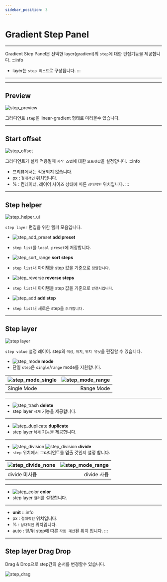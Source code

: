 ```yaml
---
sidebar_position: 3
---
```






# Gradient Step Panel

<hr/>

Gradient Step Panel은 선택한 layer(gradient)의 ```step```에 대한 편집기능을 제공합니다.
:::info
* layer는 ```step 리스트```로 구성됩니다.
:::

<hr/>


<TOCInline toc={toc}/>

<hr/>

## Preview
![step_preview](./img/step/step_preview.png)

그라디언트 ```step```을 linear-gradient 형태로 미리볼수 있습니다.


<hr/>

## Start offset
![step_offset](./img/step/step_offset.png)

그라디언트가 실제 적용될때 ```시작 스텝```에 대한 ```오프셋값```을 설정합니다.
:::info
- 프리뷰에서는 적용되지 않습니다.
- px : ```절대적인``` 위치입니다.
- % : 컨테이너, 레이어 사이즈 상태에 따른 ```상대적인``` 위치입니다.
:::


<hr/>

## Step helper
![step_helper_ui](./img/step/step_ui.png)

```step layer``` 편집을 위한 헬퍼 모음입니다.
 - ![step_add_preset](./img/step/step_add_preset.png)  **add preset**
- ```step list```를 ```local preset```에 저장합니다.

 - ![step_sort_range](./img/step/step_sort_range.png) **sort steps**
- ```step list```내 아이템을 step 값을 기준으로 ```정렬합니다```.

 - ![step_reverse](./img/step/step_reverse.png) **reverse steps**
- ```step list```내 아이템을 step 값을 기준으로 ```반전시킵니다```.

 - ![step_add](./img/step/step_add.png) **add step**
 - ```step list```내 새로운 step을 ```추가합니다.```

<hr/>

## Step layer
![step layer](./img/step/step_item.png)

```step value``` 설정 레이어. step의 ```색상```, ```위치```, ```위치 유닛```을 편집할 수 있습니다.

 - ![step_mode](./img/step/step_mode.png) **mode**
- 단일 ```step```은  ```single```/```range``` mode를 지원합니다.

|![step_mode_single](./img/step/step_mode_single.png)|![step_mode_range](./img/step/step_mode_range.png)|
|:--|--:|
|Single Mode|Range Mode|

<hr/>

 - ![step_trash](./img/step/step_trash.png) **delete**
 - step layer ```삭제``` 기능을 제공합니다.

<hr/>

 - ![step_duplicate](./img/step/step_duplicate.png) **duplicate**
 - step layer ```복제``` 기능을 제공합니다.

<hr/>

 - ![step_division](./img/step/step_divide.png) ![step_division](./img/step/step_divide_on.png) **divide**
  - ```step``` 위치에서 그라디언트를 멈출 것인지 설정 합니다.

|![step_divide_none](./img/step/step_divide_none.png)|![step_mode_range](./img/step/step_divide_use.png)|
|:--|--:|
|divide 미사용|divide 사용|

<hr/>

 - ![step_color](./img/step/step_color.png) **color**
- step layer ```컬러```를 설정합니다.

<hr/>

 - **unit**
:::info
- px : ```절대적인``` 위치입니다.
- % : ```상대적인``` 위치입니다.
- auto : 앞/뒤 step에 따른 ```자동 계산```된 위치 입니다.
:::

<hr/>

## Step layer Drag Drop
Drag & Drop으로 step간의 순서를 변경할수 있습니다.

![step_drag](./img/step/step_drag.png)
